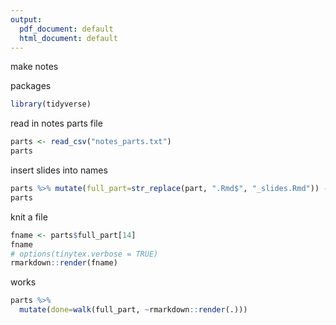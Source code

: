 ```yaml
---
output:
  pdf_document: default
  html_document: default
---
```


make notes

packages

```r
library(tidyverse)
```

read in notes parts file

```r
parts <- read_csv("notes_parts.txt")
parts
```

insert slides into names

```r
parts %>% mutate(full_part=str_replace(part, ".Rmd$", "_slides.Rmd")) -> parts
parts
```

knit a file

```r
fname <- parts$full_part[14]
fname
# options(tinytex.verbose = TRUE)
rmarkdown::render(fname)
```

works

```r
parts %>% 
  mutate(done=walk(full_part, ~rmarkdown::render(.)))
```

